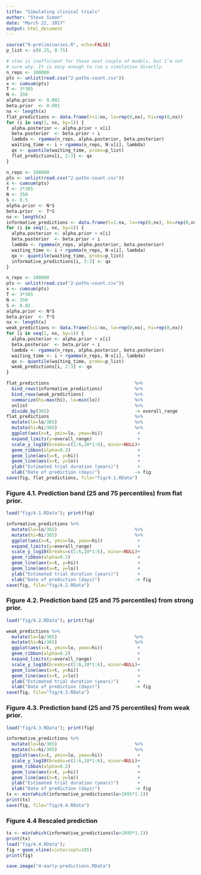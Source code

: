 ```yaml
---
title: "Simulating clinical trials"
author: "Steve Simon"
date: "March 22, 2017"
output: html_document
---
```


```r
source("0-preliminaries.R", echo=FALSE)
p_list <- c(0.25, 0.75)
```


```r
# stan is inefficient for these next couple of models, but I'm not
# sure why. It is easy enough to run a simulation directly.
n_reps <- 100000
pts <- unlist(read.csv("2-paths-count.csv"))
x <- cumsum(pts)
T <- 3*365
N <- 350
alpha.prior <- 0.001
beta.prior  <- 0.001
nx <- length(x)
flat_predictions <- data.frame(t=1:nx, lo=rep(0,nx), hi=rep(0,nx))
for (i in seq(1, nx, by=1)) {
  alpha.posterior <- alpha.prior + x[i]
  beta.posterior  <- beta.prior + i
  lambda <- rgamma(n_reps, alpha.posterior, beta.posterior)
  waiting_time <- i + rgamma(n_reps, N-x[i], lambda)
  qx <- quantile(waiting_time, probs=p_list)
  flat_predictions[i, 2:3] <- qx
}
```

```r
n_reps <- 100000
pts <- unlist(read.csv("2-paths-count.csv"))
x <- cumsum(pts)
T <- 3*365
N <- 350
S <- 0.5
alpha.prior <- N*S
beta.prior  <- T*S
nx <- length(x)
informative_predictions <- data.frame(t=1:nx, lo=rep(0,nx), hi=rep(0,nx))
for (i in seq(1, nx, by=1)) {
  alpha.posterior <- alpha.prior + x[i]
  beta.posterior  <- beta.prior + i
  lambda <- rgamma(n_reps, alpha.posterior, beta.posterior)
  waiting_time <- i + rgamma(n_reps, N-x[i], lambda)
  qx <- quantile(waiting_time, probs=p_list)
  informative_predictions[i, 2:3] <- qx
}
```

```r
n_reps <- 100000
pts <- unlist(read.csv("2-paths-count.csv"))
x <- cumsum(pts)
T <- 3*365
N <- 350
S <- 0.02
alpha.prior <- N*S
beta.prior  <- T*S
nx <- length(x)
weak_predictions <- data.frame(t=1:nx, lo=rep(0,nx), hi=rep(0,nx))
for (i in seq(1, nx, by=1)) {
  alpha.posterior <- alpha.prior + x[i]
  beta.posterior  <- beta.prior + i
  lambda <- rgamma(n_reps, alpha.posterior, beta.posterior)
  waiting_time <- i + rgamma(n_reps, N-x[i], lambda)
  qx <- quantile(waiting_time, probs=p_list)
  weak_predictions[i, 2:3] <- qx
}
```

```r
flat_predictions                                %>%
  bind_rows(informative_predictions)            %>%
  bind_rows(weak_predictions)                   %>%
  summarize(hi=max(hi), lo=min(lo))             %>%
  unlist                                        %>%
  divide_by(365)                                -> overall_range
flat_predictions                                %>%
  mutate(lo=lo/365)                             %>%
  mutate(hi=hi/365)                             %>%
  ggplot(aes(x=t, ymin=lo, ymax=hi))             + 
  expand_limits(y=overall_range)                 +
  scale_y_log10(breaks=c(1:6,10*1:6), minor=NULL)+
  geom_ribbon(alpha=0.2)                         +
  geom_line(aes(x=t, y=hi))                      +
  geom_line(aes(x=t, y=lo))                      +
  ylab("Estimated trial duration (years)")       +
  xlab("Date of prediction (days)")             -> fig
save(fig, flat_predictions, file="fig/4.1.RData")
```

### Figure 4.1. Prediction band (25 and 75 percentiles) from flat prior.

```r
load("fig/4.1.RData"); print(fig)
```

```r
informative_predictions %>%
  mutate(lo=lo/365)                             %>%
  mutate(hi=hi/365)                             %>%
  ggplot(aes(x=t, ymin=lo, ymax=hi))             +
  expand_limits(y=overall_range)                 +
  scale_y_log10(breaks=c(1:6,10*1:6), minor=NULL)+
  geom_ribbon(alpha=0.2)                         +
  geom_line(aes(x=t, y=hi))                      +
  geom_line(aes(x=t, y=lo))                      +
  ylab("Estimated trial duration (years)")       +
  xlab("Date of prediction (days)")             -> fig
save(fig, file="fig/4.2.RData")
```

### Figure 4.2. Prediction band (25 and 75 percentiles) from strong prior.

```r
load("fig/4.2.RData"); print(fig)
```

```r
weak_predictions %>%
  mutate(lo=lo/365)                             %>%
  mutate(hi=hi/365)                             %>%
  ggplot(aes(x=t, ymin=lo, ymax=hi))             +
  geom_ribbon(alpha=0.2)                         +
  expand_limits(y=overall_range)                 +
  scale_y_log10(breaks=c(1:6,10*1:6), minor=NULL)+
  geom_line(aes(x=t, y=hi))                      +
  geom_line(aes(x=t, y=lo))                      +
  ylab("Estimated trial duration (years)")       +
  xlab("Date of prediction (days)")             -> fig
save(fig, file="fig/4.3.RData")
```

### Figure 4.3. Prediction band (25 and 75 percentiles) from weak prior.

```r
load("fig/4.3.RData"); print(fig)
```

```r
informative_predictions %>%
  mutate(lo=lo/365)                             %>%
  mutate(hi=hi/365)                             %>%
  ggplot(aes(x=t, ymin=lo, ymax=hi))             +
  scale_y_log10(breaks=c(1:6,10*1:6), minor=NULL)+
  geom_ribbon(alpha=0.2)                         +
  geom_line(aes(x=t, y=hi))                      +
  geom_line(aes(x=t, y=lo))                      +
  ylab("Estimated trial duration (years)")       +
  xlab("Date of prediction (days)")             -> fig
tx <- min(which(informative_predictions$lo>1095*1.1))
print(tx)
save(fig, file="fig/4.4.RData")
```

### Figure 4.4 Rescaled prediction

```r
tx <- min(which(informative_predictions$lo>1095*1.1))
print(tx)
load("fig/4.4.RData"); 
fig + geom_vline(xintercept=105)
print(fig)
```

```r
save.image("4-early-predictions.RData")
```




